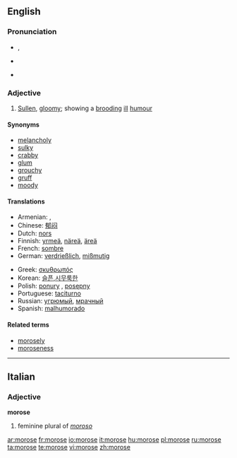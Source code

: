 ==English==

===Pronunciation===
* {{a|RP}} {{IPA|/məˈɹəʊs/}}, {{SAMPA|/m@"r@Us/}}
* {{a|US}} {{IPA|/mɒˈɹoʊs/}}
* {{audio|en-us-morose.ogg|Audio (US)}}

===Adjective===
{{en-adj}}

# [[sullen|Sullen]], [[gloomy]]; showing a [[brood|brooding]] [[ill]] [[humour]]

====Synonyms====
* [[melancholy]]
* [[sulky]]
* [[crabby]]
* [[glum]]
* [[grouchy]]
* [[gruff]]
* [[moody]]

====Translations====
{{trans-top|Sullen, gloomy; showing a brooding ill humour}}
* Armenian: {{t|hy|մռայլ|tr=mṙayl|sc=Armn}},  {{t|hy|խոժոռ|tr=xožoṙ|sc=Armn}}
* Chinese: [[郁闷]]
* Dutch: [[nors]]
* Finnish: [[yrmeä]], [[näreä]], [[äreä]]
* French: [[sombre]]
* German: [[verdrießlich]], [[mißmutig]]
{{trans-mid}}
* Greek: [[σκυθρωπός]]
* Korean: [[슬픈,시무룩한]]
* Polish: [[ponury]] {{m}}, [[posępny]] {{m}}
* Portuguese: [[taciturno]]
* Russian: [[угрюмый]], [[мрачный]]
* Spanish: [[malhumorado]]
{{trans-bottom}}

====Related terms====
* [[morosely]]
* [[moroseness]]

----

==Italian==

===Adjective===
'''morose'''

# feminine plural of ''[[moroso]]''

[[ar:morose]]
[[fr:morose]]
[[io:morose]]
[[it:morose]]
[[hu:morose]]
[[pl:morose]]
[[ru:morose]]
[[ta:morose]]
[[te:morose]]
[[vi:morose]]
[[zh:morose]]